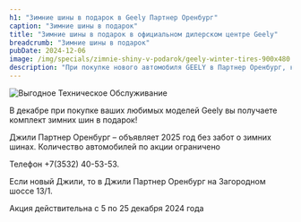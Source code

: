 ```yaml
---
h1: "Зимние шины в подарок в Geely Партнер Оренбург"
caption: "Зимние шины в подарок"
title: "Зимние шины в подарок в официальном дилерском центре Geely"
breadcrumb: "Зимние шины в подарок"
pubDate: 2024-12-06
image: /img/specials/zimnie-shiny-v-podarok/geely-winter-tires-900x480.webp
description: "При покупке нового автомобиля GEELY в Партнер Оренбург, комплект зимних шин (4 штуки) предоставляется покупателю в подарок, данное предложение действует на весь модельный ряд Geely"
---
```



<picture>
	<source media="(min-width: 1200px)" srcset="/img/specials/zimnie-shiny-v-podarok/geely-winter-tires-1304x480.webp" />
	<source media="(min-width: 768px)" srcset="/img/specials/zimnie-shiny-v-podarok/geely-winter-tires-1080x1080.webp" />
	<source media="(min-width: 320px)" srcset="/img/specials/zimnie-shiny-v-podarok/geely-winter-tires-1080x1080.webp" />
	<img src="/img/specials/zimnie-shiny-v-podarok/geely-winter-tires-1080x1080.webp" class="w-full mb-10" alt="Выгодное Техническое Обслуживание" />
</picture>

В декабре при покупке ваших любимых моделей Geely вы получаете комплект зимних шин в подарок!

Джили Партнер Оренбург – объявляет 2025 год без забот о зимних шинах. Количество автомобилей по акции ограничено

Телефон +7(3532) 40-53-53.

Если новый Джили, то в Джили Партнер Оренбург на Загородном шоссе 13/1.

Акция действительна с 5 по 25  декабря 2024 года

<br/>

<SpecialSalonsInfo dataTitle="Узнать подробнее<br>«Зимние шины в подарок»" />
